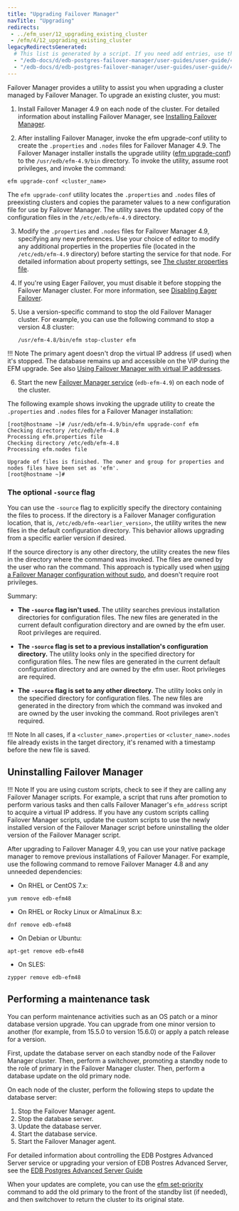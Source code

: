 ```yaml
---
title: "Upgrading Failover Manager"
navTitle: "Upgrading"
redirects:
 - ../efm_user/12_upgrading_existing_cluster
 - /efm/4/12_upgrading_existing_cluster
legacyRedirectsGenerated:
  # This list is generated by a script. If you need add entries, use the `legacyRedirects` key.
  - "/edb-docs/d/edb-postgres-failover-manager/user-guides/user-guide/4.0/upgrading_existing_cluster.html"
  - "/edb-docs/d/edb-postgres-failover-manager/user-guides/user-guide/4.1/upgrading_existing_cluster.html"
---
```


<div id="upgrading_existing_cluster" class="registered_link"></div>

Failover Manager provides a utility to assist you when upgrading a cluster managed by Failover Manager. To upgrade an existing cluster, you must:

1.  Install Failover Manager 4.9 on each node of the cluster. For detailed information about installing Failover Manager, see [Installing Failover Manager](installing).

2.  After installing Failover Manager, invoke the efm upgrade-conf utility to create the `.properties` and `.nodes` files for Failover Manager 4.9. The Failover Manager installer installs the upgrade utility ([efm upgrade-conf](07_using_efm_utility/#efm_upgrade_conf)) to the `/usr/edb/efm-4.9/bin` directory. To invoke the utility, assume root privileges, and invoke the command:

   ```shell
   efm upgrade-conf <cluster_name>
   ```

   The `efm upgrade-conf` utility locates the `.properties` and `.nodes` files of preexisting clusters and copies the parameter values to a new configuration file for use by Failover Manager. The utility saves the updated copy of the configuration files in the `/etc/edb/efm-4.9` directory.

3.  Modify the `.properties` and `.nodes` files for Failover Manager 4.9, specifying any new preferences. Use your choice of editor to modify any additional properties in the properties file (located in the `/etc/edb/efm-4.9` directory) before starting the service for that node. For detailed information about property settings, see [The cluster properties file](04_configuring_efm/01_cluster_properties/#cluster_properties).

4.  If you're using Eager Failover, you must disable it before stopping the Failover Manager cluster. For more information, see [Disabling Eager Failover](04_configuring_efm/06_configuring_for_eager_failover/#disabling-eager-failover).

5. Use a version-specific command to stop the old Failover Manager cluster. For example, you can use the following command to stop a version 4.8 cluster:

   ```shell
   /usr/efm-4.8/bin/efm stop-cluster efm
   ```
!!! Note
    The primary agent doesn't drop the virtual IP address (if used) when it's stopped. The database remains up and accessible on the VIP during the EFM upgrade. See also [Using Failover Manager with virtual IP addresses](04_configuring_efm/05_using_vip_addresses.mdx).

6. Start the new [Failover Manager service](08_controlling_efm_service/#controlling_efm_service) (`edb-efm-4.9`) on each node of the cluster.

The following example shows invoking the upgrade utility to create the `.properties` and `.nodes` files for a Failover Manager installation:

```text
[root@hostname ~]# /usr/edb/efm-4.9/bin/efm upgrade-conf efm
Checking directory /etc/edb/efm-4.8
Processing efm.properties file
Checking directory /etc/edb/efm-4.8
Processing efm.nodes file

Upgrade of files is finished. The owner and group for properties and nodes files have been set as 'efm'.
[root@hostname ~]#
```

### The optional `-source` flag

You can use the `-source` flag to explicitly specify the directory containing the files to process. If the directory is a Failover Manager configuration location, that is, `/etc/edb/efm-<earlier_version>`, the utility writes the new files in the default configuration directory. This behavior allows upgrading from a specific earlier version if desired.

If the source directory is any other directory, the utility creates the new files in the directory where the command was invoked. The files are owned by the user who ran the command. This approach is typically used when [using a Failover Manager configuration without sudo](04_configuring_efm/04_extending_efm_permissions/#running_efm_without_sudo), and doesn't require root privileges.

Summary:

-  **The `-source` flag isn't used.** The utility searches previous installation directories for configuration files. The new files are generated in the current default configuration directory and are owned by the efm user. Root privileges are required.

-  **The `-source` flag is set to a previous installation's configuration directory.** The utility looks only in the specified directory for configuration files. The new files are generated in the current default configuration directory and are owned by the efm user. Root privileges are required.

-  **The `-source` flag is set to any other directory.** The utility looks only in the specified directory for configuration files. The new files are generated in the directory from which the command was invoked and are owned by the user invoking the command. Root privileges aren't required.

!!! Note
    In all cases, if a `<cluster_name>.properties` or `<cluster_name>.nodes` file already exists in the target directory, it's renamed with a timestamp before the new file is saved.

## Uninstalling Failover Manager

!!! Note
    If you are using custom scripts, check to see if they are calling any Failover Manager scripts. For example, a script that runs after promotion to perform various tasks and then calls Failover Manager's `efm_address` script to acquire a virtual IP address. If you have any custom scripts calling Failover Manager scripts, update the custom scripts to use the newly installed version of the Failover Manager script before uninstalling the older version of the Failover Manager script.

After upgrading to Failover Manager 4.9, you can use your native package manager to remove previous installations of Failover Manager. For example, use the following command to remove Failover Manager 4.8 and any unneeded dependencies:

-   On RHEL or CentOS 7.x:

```shell
yum remove edb-efm48
```

-   On RHEL or Rocky Linux or AlmaLinux 8.x:

```shell
dnf remove edb-efm48
```

-   On Debian or Ubuntu:

```shell
apt-get remove edb-efm48
```

-   On SLES:

```shell
zypper remove edb-efm48
```

## Performing a maintenance task

You can perform maintenance activities such as an OS patch or a minor database version upgrade. You can upgrade from one minor version to another (for example, from 15.5.0 to version 15.6.0) or apply a patch release for a version.

First, update the database server on each standby node of the Failover Manager cluster. Then, perform a switchover, promoting a standby node to the role of primary in the Failover Manager cluster. Then, perform a database update on the old primary node.

On each node of the cluster, perform the following steps to update the database server:

1.  Stop the Failover Manager agent.
2.  Stop the database server.
3.  Update the database server.
4.  Start the database service.
5.  Start the Failover Manager agent.

For detailed information about controlling the EDB Postgres Advanced Server service or upgrading your version of EDB Postres Advanced Server, see the [EDB Postgres Advanced Server Guide](/epas/latest/)

When your updates are complete, you can use the [efm set-priority](07_using_efm_utility/#efm_set_priority) command to add the old primary to the front of the standby list (if needed), and then switchover to return the cluster to its original state.
